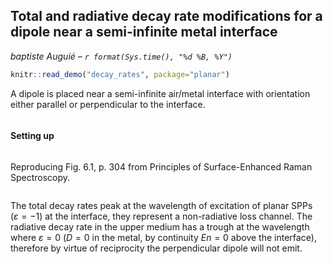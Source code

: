 ## Total and radiative decay rate modifications for a dipole near a semi-infinite metal interface
_baptiste Auguié -- `r format(Sys.time(), "%d %B, %Y")`_

```r
knitr::read_demo("decay_rates", package="planar")
```
A dipole is placed near a semi-infinite air/metal interface with orientation either parallel or perpendicular to the interface.

```r
```

#### Setting up

```r
```

Reproducing Fig. 6.1, p. 304 from Principles of Surface-Enhanced Raman Spectroscopy. 

```r
```

The total decay rates peak at the wavelength of excitation of planar SPPs ($\varepsilon=-1$) at the interface, they represent a non-radiative loss channel. The radiative decay rate in the upper medium has a trough at the wavelength where $\varepsilon=0$ ($D=0$ in the metal, by continuity $En=0$ above the interface), therefore by virtue of reciprocity the perpendicular dipole will not emit.

